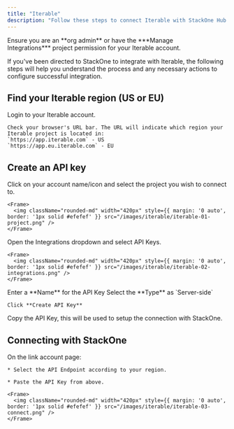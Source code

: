 ```yaml
---
title: "Iterable"
description: "Follow these steps to connect Iterable with StackOne Hub successfully."
---
```


<Warning>
  Ensure you are an **org admin** or have the ***Manage Integrations*** project permission for your Iterable account.
</Warning>

If you've been directed to StackOne to integrate with Iterable, the following steps will help you understand the process and any necessary actions to configure successful integration.

## Find your Iterable region (US or EU)

<Steps>
  <Step title="Login to Iterable">
    Login to your Iterable account.

    Check your browser's URL bar. The URL will indicate which region your Iterable project is located in:
    `https://app.iterable.com` - US
    `https://app.eu.iterable.com` - EU
  </Step>
</Steps>

## Create an API key

<Steps>
  <Step title="Select Project">
    Click on your account name/icon and select the project you wish to connect to.

    <Frame>
      <img className="rounded-md" width="420px" style={{ margin: '0 auto', border: '1px solid #efefef' }} src="/images/iterable/iterable-01-project.png" />
    </Frame>
  </Step>

  <Step title="Select API Keys">
    Open the Integrations dropdown and select API Keys.

    <Frame>
      <img className="rounded-md" width="420px" style={{ margin: '0 auto', border: '1px solid #efefef' }} src="/images/iterable/iterable-02-integrations.png" />
    </Frame>
  </Step>

  <Step title="Click New API Key" />

  <Step title="Create API Key">
    Enter a **Name** for the API Key
    Select the **Type** as `Server-side`

    Click **Create API Key**
  </Step>

  <Step title="Copy API Key">
    Copy the API Key, this will be used to setup the connection with StackOne.
  </Step>
</Steps>

## Connecting with StackOne

<Steps>
  <Step title="Link Account">
    On the link account page:

    * Select the API Endpoint according to your region.

    * Paste the API Key from above.

    <Frame>
      <img className="rounded-md" width="420px" style={{ margin: '0 auto', border: '1px solid #efefef' }} src="/images/iterable/iterable-03-connect.png" />
    </Frame>
  </Step>
</Steps>

<IntegrationFooter />